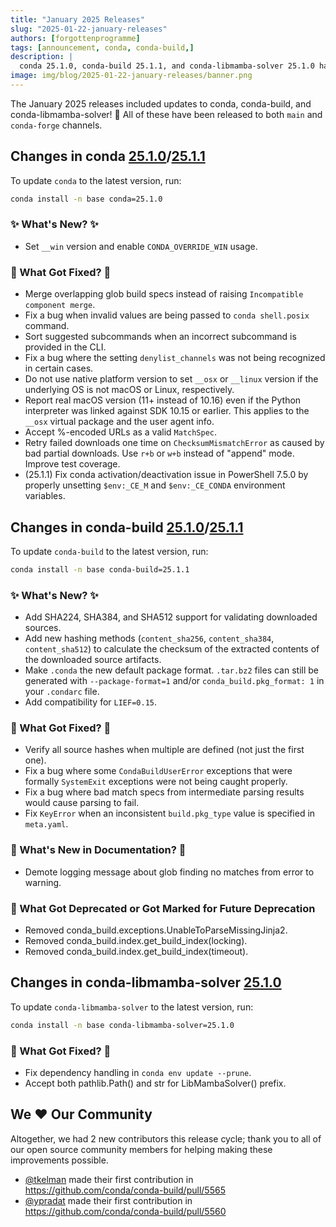 ```yaml
---
title: "January 2025 Releases"
slug: "2025-01-22-january-releases"
authors: [forgottenprogramme]
tags: [announcement, conda, conda-build,]
description: |
  conda 25.1.0, conda-build 25.1.1, and conda-libmamba-solver 25.1.0 have been released! 🎉
image: img/blog/2025-01-22-january-releases/banner.png
---
```


The January 2025 releases included updates to conda, conda-build, and conda-libmamba-solver! 🎉 All of these have been released to both `main` and `conda-forge` channels.

<!-- truncate -->

## Changes in conda [25.1.0](https://github.com/conda/conda/releases/tag/25.1.0)/[25.1.1](https://github.com/conda/conda/releases/tag/25.1.1)

To update `conda` to the latest version, run:

```bash
conda install -n base conda=25.1.0
```

### ✨ What's New? ✨
- Set `__win` version and enable `CONDA_OVERRIDE_WIN` usage.

### 🔧 What Got Fixed? 🔧

- Merge overlapping glob build specs instead of raising `Incompatible component merge`.
- Fix a bug when invalid values are being passed to `conda shell.posix` command.
- Sort suggested subcommands when an incorrect subcommand is provided in the CLI.
- Fix a bug where the setting `denylist_channels` was not being recognized in certain cases.
- Do not use native platform version to set `__osx` or `__linux` version if the underlying OS is not macOS or Linux, respectively.
- Report real macOS version (11+ instead of 10.16) even if the Python interpreter was linked against SDK 10.15 or earlier. This applies to the `__osx` virtual package and the user agent info.
- Accept %-encoded URLs as a valid `MatchSpec`.
- Retry failed downloads one time on `ChecksumMismatchError` as caused by bad
  partial downloads. Use `r+b` or `w+b` instead of "append" mode. Improve test
  coverage.
- (25.1.1) Fix conda activation/deactivation issue in PowerShell 7.5.0 by properly unsetting `$env:_CE_M` and `$env:_CE_CONDA` environment variables.

## Changes in conda-build [25.1.0](https://github.com/conda/conda-build/releases/tag/25.1.0)/[25.1.1](https://github.com/conda/conda-build/releases/tag/25.1.1)

To update `conda-build` to the latest version, run:

```bash
conda install -n base conda-build=25.1.1
```

### ✨ What's New? ✨

- Add SHA224, SHA384, and SHA512 support for validating downloaded sources.
- Add new hashing methods (`content_sha256`, `content_sha384`, `content_sha512`) to calculate the
  checksum of the extracted contents of the downloaded source artifacts.
- Make `.conda` the new default package format. `.tar.bz2` files can still be generated with `--package-format=1` and/or `conda_build.pkg_format: 1` in your `.condarc` file.
- Add compatibility for `LIEF=0.15`. <!-- codespell:ignore LIEF -->

### 🔧 What Got Fixed? 🔧

- Verify all source hashes when multiple are defined (not just the first one).
- Fix a bug where some ``CondaBuildUserError`` exceptions that were formally ``SystemExit`` exceptions
  were not being caught properly.
- Fix a bug where bad match specs from intermediate parsing results would cause parsing to fail.
- Fix `KeyError` when an inconsistent `build.pkg_type` value is specified in `meta.yaml`.

### 📄 What's New in Documentation? 📄

- Demote logging message about glob finding no matches from error to warning.

### 🌅 What Got Deprecated or Got Marked for Future Deprecation

- Removed conda_build.exceptions.UnableToParseMissingJinja2.
- Removed conda_build.index.get_build_index(locking).
- Removed conda_build.index.get_build_index(timeout).

## Changes in conda-libmamba-solver [25.1.0](https://github.com/conda/conda-libmamba-solver/releases/tag/25.1.0)

To update `conda-libmamba-solver` to the latest version, run:

```bash
conda install -n base conda-libmamba-solver=25.1.0
```

### 🔧 What Got Fixed? 🔧

- Fix dependency handling in `conda env update --prune`.
- Accept both pathlib.Path() and str for LibMambaSolver() prefix.

## We ❤️ Our Community

Altogether, we had 2 new contributors this release cycle; thank you to all of our open source community members for helping making these improvements possible.

- [@tkelman](https://github.com/tkelman) made their first contribution in https://github.com/conda/conda-build/pull/5565
- [@ypradat](https://github.com/ypradat) made their first contribution in https://github.com/conda/conda-build/pull/5560
